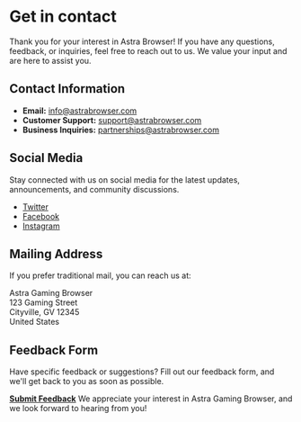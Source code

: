 # Get in contact

Thank you for your interest in Astra Browser! If you have any questions, feedback, or inquiries, feel free to reach out to us. We value your input and are here to assist you.

## Contact Information

- **Email:** [info@astrabrowser.com](mailto:info@astrabrowser.com)
- **Customer Support:** [support@astrabrowser.com](mailto:support@astrabrowser.com)
- **Business Inquiries:** [partnerships@astrabrowser.com](mailto:partnerships@astrabrowser.com)

## Social Media

Stay connected with us on social media for the latest updates, announcements, and community discussions.

- [Twitter](https://twitter.com/AstraBrowser)
- [Facebook](https://www.facebook.com/AstraBrowser)
- [Instagram](https://www.instagram.com/AstraBrowser)

## Mailing Address

If you prefer traditional mail, you can reach us at:

Astra Gaming Browser  
123 Gaming Street  
Cityville, GV 12345  
United States

## Feedback Form

Have specific feedback or suggestions? Fill out our feedback form, and we'll get back to you as soon as possible.

[**Submit Feedback**](#)
We appreciate your interest in Astra Gaming Browser, and we look forward to hearing from you!
